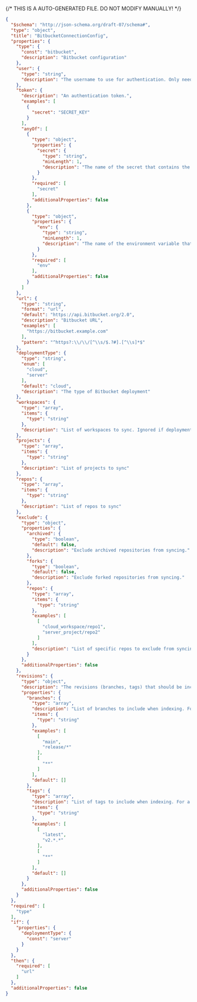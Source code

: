 {/* THIS IS A AUTO-GENERATED FILE. DO NOT MODIFY MANUALLY! */}
```json
{
  "$schema": "http://json-schema.org/draft-07/schema#",
  "type": "object",
  "title": "BitbucketConnectionConfig",
  "properties": {
    "type": {
      "const": "bitbucket",
      "description": "Bitbucket configuration"
    },
    "user": {
      "type": "string",
      "description": "The username to use for authentication. Only needed if token is an app password."
    },
    "token": {
      "description": "An authentication token.",
      "examples": [
        {
          "secret": "SECRET_KEY"
        }
      ],
      "anyOf": [
        {
          "type": "object",
          "properties": {
            "secret": {
              "type": "string",
              "minLength": 1,
              "description": "The name of the secret that contains the token."
            }
          },
          "required": [
            "secret"
          ],
          "additionalProperties": false
        },
        {
          "type": "object",
          "properties": {
            "env": {
              "type": "string",
              "minLength": 1,
              "description": "The name of the environment variable that contains the token. Only supported in declarative connection configs."
            }
          },
          "required": [
            "env"
          ],
          "additionalProperties": false
        }
      ]
    },
    "url": {
      "type": "string",
      "format": "url",
      "default": "https://api.bitbucket.org/2.0",
      "description": "Bitbucket URL",
      "examples": [
        "https://bitbucket.example.com"
      ],
      "pattern": "^https?:\\/\\/[^\\s/$.?#].[^\\s]*$"
    },
    "deploymentType": {
      "type": "string",
      "enum": [
        "cloud",
        "server"
      ],
      "default": "cloud",
      "description": "The type of Bitbucket deployment"
    },
    "workspaces": {
      "type": "array",
      "items": {
        "type": "string"
      },
      "description": "List of workspaces to sync. Ignored if deploymentType is server."
    },
    "projects": {
      "type": "array",
      "items": {
        "type": "string"
      },
      "description": "List of projects to sync"
    },
    "repos": {
      "type": "array",
      "items": {
        "type": "string"
      },
      "description": "List of repos to sync"
    },
    "exclude": {
      "type": "object",
      "properties": {
        "archived": {
          "type": "boolean",
          "default": false,
          "description": "Exclude archived repositories from syncing."
        },
        "forks": {
          "type": "boolean",
          "default": false,
          "description": "Exclude forked repositories from syncing."
        },
        "repos": {
          "type": "array",
          "items": {
            "type": "string"
          },
          "examples": [
            [
              "cloud_workspace/repo1",
              "server_project/repo2"
            ]
          ],
          "description": "List of specific repos to exclude from syncing."
        }
      },
      "additionalProperties": false
    },
    "revisions": {
      "type": "object",
      "description": "The revisions (branches, tags) that should be included when indexing. The default branch (HEAD) is always indexed. A maximum of 64 revisions can be indexed, with any additional revisions being ignored.",
      "properties": {
        "branches": {
          "type": "array",
          "description": "List of branches to include when indexing. For a given repo, only the branches that exist on the repo's remote *and* match at least one of the provided `branches` will be indexed. The default branch (HEAD) is always indexed. Glob patterns are supported. A maximum of 64 branches can be indexed, with any additional branches being ignored.",
          "items": {
            "type": "string"
          },
          "examples": [
            [
              "main",
              "release/*"
            ],
            [
              "**"
            ]
          ],
          "default": []
        },
        "tags": {
          "type": "array",
          "description": "List of tags to include when indexing. For a given repo, only the tags that exist on the repo's remote *and* match at least one of the provided `tags` will be indexed. Glob patterns are supported. A maximum of 64 tags can be indexed, with any additional tags being ignored.",
          "items": {
            "type": "string"
          },
          "examples": [
            [
              "latest",
              "v2.*.*"
            ],
            [
              "**"
            ]
          ],
          "default": []
        }
      },
      "additionalProperties": false
    }
  },
  "required": [
    "type"
  ],
  "if": {
    "properties": {
      "deploymentType": {
        "const": "server"
      }
    }
  },
  "then": {
    "required": [
      "url"
    ]
  },
  "additionalProperties": false
}
```
